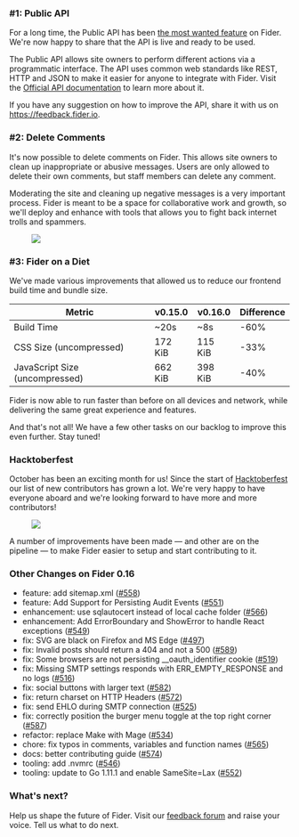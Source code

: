 ### #1: Public API

For a long time, the Public API has been [the most wanted feature](https://feedback.fider.io/posts/55/provide-an-api-to-allow-integration-with-other-applications) on Fider. We're now happy to share that the API is live and ready to be used.

The Public API allows site owners to perform different actions via a programmatic interface. The API uses common web standards like REST, HTTP and JSON to make it easier for anyone to integrate with Fider. Visit the [Official API documentation](/docs/api) to learn more about it.

If you have any suggestion on how to improve the API, share it with us on https://feedback.fider.io.

### #2: Delete Comments

It's now possible to delete comments on Fider. This allows site owners to clean up inappropriate or abusive messages. Users are only allowed to delete their own comments, but staff members can delete any comment.

Moderating the site and cleaning up negative messages is a very important process. Fider is meant to be a space for collaborative work and growth, so we'll deploy and enhance with tools that allows you to fight back internet trolls and spammers.

<figure>
  <img src="/images/blog/v0.16-delete-comment.png" />
</figure>

### #3: Fider on a Diet

We've made various improvements that allowed us to reduce our frontend build time and bundle size.

| Metric                         | v0.15.0 | v0.16.0 | Difference |
| ------------------------------ | ------- | ------- | ---------- |
| Build Time                     | ~20s    | ~8s     | -60%       |
| CSS Size (uncompressed)        | 172 KiB | 115 KiB | -33%       |
| JavaScript Size (uncompressed) | 662 KiB | 398 KiB | -40%       |

Fider is now able to run faster than before on all devices and network, while delivering the same great experience and features.

And that's not all! We have a few other tasks on our backlog to improve this even further. Stay tuned!

### Hacktoberfest

October has been an exciting month for us! Since the start of [Hacktoberfest](https://hacktoberfest.digitalocean.com) our list of new contributors has grown a lot. We're very happy to have everyone aboard and we're looking forward to have more and more contributors!

<figure>
  <img src="/images/blog/v0.16-hacktoberfest-collaborators.png" />
</figure>

A number of improvements have been made — and other are on the pipeline — to make Fider easier to setup and start contributing to it.

### Other Changes on Fider 0.16

- feature: add sitemap.xml ([#558](https://github.com/getfider/fider/pull/558))
- feature: Add Support for Persisting Audit Events ([#551](https://github.com/getfider/fider/pull/551))
- enhancement: use sqlautocert instead of local cache folder ([#566](https://github.com/getfider/fider/pull/566))
- enhancement: Add ErrorBoundary and ShowError to handle React exceptions ([#549](https://github.com/getfider/fider/pull/549))
- fix: SVG are black on Firefox and MS Edge ([#497](https://github.com/getfider/fider/pull/497))
- fix: Invalid posts should return a 404 and not a 500 ([#589](https://github.com/getfider/fider/pull/589))
- fix: Some browsers are not persisting \_\_oauth_identifier cookie ([#519](https://github.com/getfider/fider/issues/519))
- fix: Missing SMTP settings responds with ERR_EMPTY_RESPONSE and no logs ([#516](https://github.com/getfider/fider/issues/516))
- fix: social buttons with larger text ([#582](https://github.com/getfider/fider/pull/582))
- fix: return charset on HTTP Headers ([#572](https://github.com/getfider/fider/pull/572))
- fix: send EHLO during SMTP connection ([#525](https://github.com/getfider/fider/pull/525))
- fix: correctly position the burger menu toggle at the top right corner ([#587](https://github.com/getfider/fider/pull/587))
- refactor: replace Make with Mage ([#534](https://github.com/getfider/fider/pull/534))
- chore: fix typos in comments, variables and function names ([#565](https://github.com/getfider/fider/pull/565))
- docs: better contributing guide ([#574](https://github.com/getfider/fider/pull/574))
- tooling: add .nvmrc ([#546](https://github.com/getfider/fider/pull/546))
- tooling: update to Go 1.11.1 and enable SameSite=Lax ([#552](https://github.com/getfider/fider/pull/552))

### What's next?

Help us shape the future of Fider. Visit our [feedback forum](https://feedback.fider.io/) and raise your voice. Tell us what to do next.
